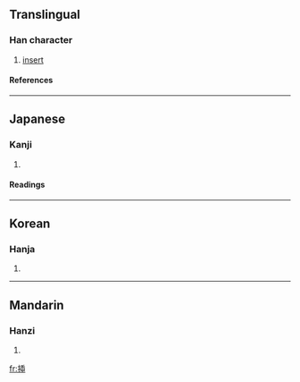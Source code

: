 {{see|插}}

==Translingual==
===Han character===
{{Han char|rn=64|rad=手|as=09|sn=12|four=|canj=手竹十中 (QHJL), X手竹十中 (XQHJL)}}
# [[insert]]
====References====
{{Han ref|kx=0445.341|dkj=12346|hdz=31918.050|uh=63F7|ud=25591}}
----
==Japanese==
===Kanji===
{{ja-kanji|grade=|rs=手09}}
# {{defn|Japanese}} 
====Readings====
{{ja-readings|on=[[そう]] (sō)|kun=[[さす]] (sasu), [[にない]] (ninai), [[とる]] (toru)}}
----
==Korean==
===Hanja===
{{ko-hanja|hangeul=삽|eumhun=|rv=sap|mr=sap|y=sap}}
# {{defn|Korean}}
----
==Mandarin==
===Hanzi===
{{cmn-hanzi|pin=[[chā]] ([[cha1]])|wg=ch'a<sup>1</sup>}}
# {{defn|Mandarin}}

[[fr:揷]]